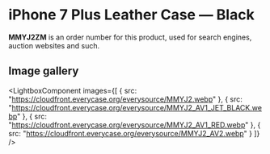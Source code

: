 
# iPhone 7 Plus Leather Case — Black

<Callout type='info' emoji='👉🏻'>**MMYJ2ZM** is an order number for this product, used for search engines, auction websites and such.</Callout>

## Image gallery

<LightboxComponent
    images={[
      {
        src: "https://cloudfront.everycase.org/everysource/MMYJ2.webp"
      },
      {
        src: "https://cloudfront.everycase.org/everysource/MMYJ2_AV1_JET_BLACK.webp"
      },
      {
        src: "https://cloudfront.everycase.org/everysource/MMYJ2_AV1_RED.webp"
      },
      {
        src: "https://cloudfront.everycase.org/everysource/MMYJ2_AV2.webp"
      }
    ]}
  />

